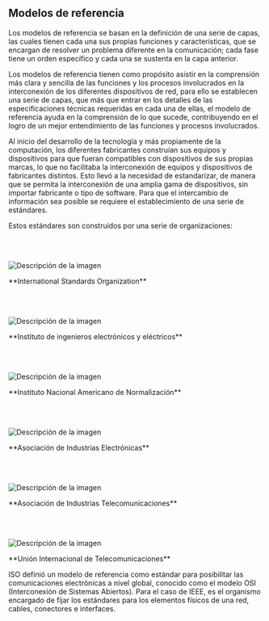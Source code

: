 ## Modelos de referencia

Los modelos de referencia se basan en la definición de una serie de capas, las cuales tienen cada una sus propias funciones y características, que se encargan de resolver un problema diferente en la comunicación; cada fase tiene un orden específico y cada una se sustenta en la capa anterior.

Los modelos de referencia tienen como propósito asistir en la comprensión más clara y sencilla de las funciones y los procesos involucrados en la interconexión de los diferentes dispositivos de red, para ello se establecen una serie de capas, que más que entrar en los detalles de las especificaciones técnicas requeridas en cada una de ellas, el modelo de referencia ayuda en la comprensión de lo que sucede, contribuyendo en el logro de un mejor entendimiento de las funciones y procesos involucrados.

Al inicio del desarrollo de la tecnología y más propiamente de la computación, los diferentes fabricantes construían sus equipos y dispositivos para que fueran compatibles con dispositivos de sus propias marcas, lo que no facilitaba la interconexión de equipos y dispositivos de fabricantes distintos. Esto llevó a la necesidad de estandarizar, de manera que se permita la interconexión de una amplia gama de dispositivos, sin importar fabricante o tipo de software. Para que el intercambio de información sea posible se requiere el establecimiento de una serie de estándares.

Estos estándares son construidos por una serie de organizaciones:

<br></br>

<div style={{ display: "flex", alignItems: "center" }}>
  <img 
    src="/images/conceptos-basicos-de-redes-y-networking/002.svg" 
    alt="Descripción de la imagen" 
    style={{ maxWidth: "100px", marginRight: "20px" }} 
  />
  <p>
    **International Standards Organization**
  </p>
</div>

<br></br>

<div style={{ display: "flex", alignItems: "center" }}>
  <img 
    src="/images/conceptos-basicos-de-redes-y-networking/003.svg" 
    alt="Descripción de la imagen" 
    style={{ maxWidth: "100px", marginRight: "20px" }} 
  />
  <p>
    **Instituto de ingenieros electrónicos y eléctricos**
  </p>
</div>

<br></br>

<div style={{ display: "flex", alignItems: "center" }}>
  <img 
    src="/images/conceptos-basicos-de-redes-y-networking/004.svg" 
    alt="Descripción de la imagen" 
    style={{ maxWidth: "100px", marginRight: "20px" }} 
  />
  <p>
    **Instituto Nacional Americano de Normalización**
  </p>
</div>

<br></br>

<div style={{ display: "flex", alignItems: "center" }}>
  <img 
    src="/images/conceptos-basicos-de-redes-y-networking/005.svg" 
    alt="Descripción de la imagen" 
    style={{ maxWidth: "100px", marginRight: "20px" }} 
  />
  <p>
    **Asociación de Industrias Electrónicas**
  </p>
</div>

<br></br>

<div style={{ display: "flex", alignItems: "center" }}>
  <img 
    src="/images/conceptos-basicos-de-redes-y-networking/006.svg" 
    alt="Descripción de la imagen" 
    style={{ maxWidth: "100px", marginRight: "20px" }} 
  />
  <p>
    **Asociación de Industrias Telecomunicaciones**
  </p>
</div>

<br></br>

<div style={{ display: "flex", alignItems: "center" }}>
  <img 
    src="/images/conceptos-basicos-de-redes-y-networking/007.svg" 
    alt="Descripción de la imagen" 
    style={{ maxWidth: "100px", marginRight: "20px" }} 
  />
  <p>
    **Unión Internacional de Telecomunicaciones**
  </p>
</div>

ISO definió un modelo de referencia como estándar para posibilitar las comunicaciones electrónicas a nivel global, conocido como el modelo OSI (Interconexión de Sistemas Abiertos). Para el caso de IEEE, es el organismo encargado de fijar los estándares para los elementos físicos de una red, cables, conectores e interfaces.